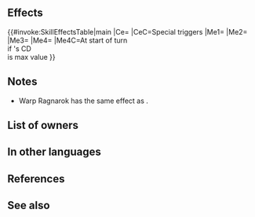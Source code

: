{{Special
|tagid=SID_ワープライナ
|intID=4208
|exclusive=1
|canUseWeapon={{WeaponList|exclude=Staff}}
|canUseMove={{MoveList|All}}
|cost=500
|cooldown=2
|effect=Boosts Special damage by 25% of unit's Atk.<br><br>Unit can move through foes' spaces. For each foe within 6 spaces of unit, unit can move to the nearest spaces that are 2 spaces away from that foe (unless space is impassable terrain).<br><br>At start of turn, if Special cooldown count is at its maximum value, grants Special cooldown count-1.
|required=Moonbow
|properties=random_owner,offensive_special
}}
==Effects==
{{#invoke:SkillEffectsTable|main
|Ce={{Eft|Damage Boost|25% of {{Tgt|Unit}}'s Atk}}
|CeC=Special triggers
|Me1={{Eft|Neutralize Bulwark}}
|Me2={{Eft|Neutralize Prevent Warp}}
|Me3={{Eft|Warp|nearest=1|2 spaces from {{Tgt|Foes}}<br>[[within 6 spaces]]}}
|Me4={{Eft|Reduce Cooldown|1}}
|Me4C=At start of turn<br>if {{Tgt|Unit}}'s CD<br>is max value
}}

==Notes==
* Warp Ragnarok has the same effect as {{St|Time's Pulse 3}}.
{{DamageBoost}}
{{Pass notes}}
{{Warp interaction}}
{{Start of turn Special modification}}
==List of owners==
{{Skill Hero List}}
==In other languages==
{{OtherLanguages
|japanese=ワープライナ
|german=Teleport-Ragna
|spanishEU=Teleragnarok
|spanishLA=Teleragnarok
|french=Téléragnation
|italian=Teleragnarok
|chineseTW=傳送末世烈焰
|portuguese=Teleragnarok
}}
==References==
<references/>
==See also==
{{See also skills|cond=Description LIKE '%unit can move through foes_ spaces%' OR Description LIKE '%unit can move to%nearest spaces%that foe%' OR (Description LIKE '%maximum value%Special cooldown count-1%' OR Description LIKE '%start of turn%Special cooldown count-1%maximum value%') AND SCategory='special'}}
{{Specials Navbox}}